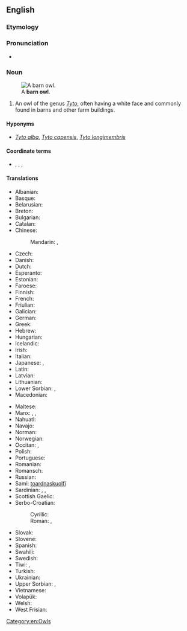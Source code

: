 {{also|barn-owl}}
==English==
{{wikipedia}}
{{wikispecies|Tyto}}

===Etymology===

===Pronunciation===
* {{IPA|/ˈbɑːn ˌaʊl/|/ˈbɑɹn ˌaʊəl/|lang=en}}

===Noun===
{{en-noun}}
[[Image:Schleiereule fws.jpg|thumb|A '''barn owl'''.]]

# An owl of the genus ''[[Tyto]]'', often having a white face and commonly found in barns and other farm buildings.

====Hyponyms====
* {{sense|owl living in farm buildings}} ''[[Tyto alba]]'', ''[[Tyto capensis]]'', ''[[Tyto longimembris]]''

====Coordinate terms====
* {{sense|owl living in farm buildings}} {{l|en|flammulated owl}}, {{l|en|great horned owl}}, {{l|en|greater sooty owl}}, {{l|en|tawny owl}}

====Translations====
{{trans-top|An owl of the genus ''Tyto''}}
* Albanian: {{t|sq|kukuvajka mjekroshe}}
* Basque: {{t|eu|hontz zuri}}
* Belarusian: {{t|be|сіпуха звычайная|f}}
* Breton: {{t|br|grell voutin}}
* Bulgarian: {{t|bg|забулена сова|f}}
* Catalan: {{t+|ca|òliba}}
* Chinese:
*: Mandarin: {{t|cmn|倉鴞|sc=Hani}}, {{t|cmn|仓鸮|tr=cāngxiāo|sc=Hani}}
* Czech: {{t|cs|sova pálená|f}}
* Danish: {{t+|da|slørugle}}
* Dutch: {{t+|nl|kerkuil|m}}
* Esperanto: {{t|eo|turstrigo}}
* Estonian: {{t|et|loorkakk}}
* Faroese: {{t|fo|hjartaugla}}
* Finnish: {{t+|fi|tornipöllö}}
* French: {{t+|fr|chouette effraie|f}}
* Friulian: {{t|fur|barbezuan}}
* Galician: {{t|gl|curuxa común}}
* German: {{t+|de|Schleiereule|f}}
* Greek: {{t+|el|πεπλόγλαυκα|f}}
* Hebrew: {{t+|he|תנשמת|f|tr=tinshemet|sc=Hebr}}
* Hungarian: {{t+|hu|gyöngybagoly}}
* Icelandic: {{t|is|turnugla}}
* Irish: {{t|ga|scréachóg reilige|f}}
* Italian: {{t+|it|barbagianni}}
* Japanese: {{t+|ja|面梟|tr=めんふくろう, menfukurō}}, {{t+|ja|メンフクロウ|tr=menfukurō}}
* Latin: {{t|la|tyto alba}}
* Latvian: {{t|lv|plīvurpūce}}
* Lithuanian: {{t|lt|liepsnotoji pelėda}}
* Lower Sorbian: {{t|dsb|wokata sowa|f}}, {{t|dsb|pisana sowa|f}}
* Macedonian: {{t|mk|дамчест був|m}}
{{trans-mid}}
* Maltese: {{t|mt|barbaġann}}
* Manx: {{t|gv|hullad soailt|f}}, {{t|gv|hullad vane|f}}, {{t|gv|caillagh oie|f}}
* Nahuatl: {{t|nah|chicuahtli}}
* Navajo: {{t|nv|biniiʼłigaii}}
* Norman: {{t|nrf|blianc cahouain}}
* Norwegian: {{t|no|tårnugle}}
* Occitan: {{t|oc|dama blanca}}, {{t+|oc|caús}}
* Polish: {{t|pl|płomykówka}}
* Portuguese: {{t+|pt|coruja-das-torres|f}}
* Romanian: {{t+|ro|strigă}}
* Romansch: {{t|rm|tschuetta velada}}
* Russian: {{t|ru|сипу́ха обыкнове́нная|f}}
* Sami: [[toardnaskuolfi]]
* Sardinian: {{t|sc|cuccufiu}}, {{t|sc|stria bianca}}, {{t|sc|istria bianca}}
* Scottish Gaelic: {{t|gd|cailleach-oidhche|f}}
* Serbo-Croatian:
*: Cyrillic: {{t|sh|кукувиjа|f}}
*: Roman: {{t+|sh|kukuvija|f}}, {{t+|sh|kukuvija drijemavica}}
* Slovak: {{t|sk|plamienka driemavá|f}}
* Slovene: {{t|sl|pegasta sova|f}}
* Spanish: {{t+|es|lechuza|f}}
* Swahili: {{t+|sw|bundi}}
* Swedish: {{t+|sv|tornuggla}}
* Tiwi: {{t|tiw|pinjoma}}, {{t|tiw|pinjomwa}}
* Turkish: {{t+|tr|peçeli baykuş}}
* Ukrainian: {{t|uk|сипуха|f}}
* Upper Sorbian: {{t|hsb|wokata sowa|f}}, {{t|hsb|pisana sowa|f}}
* Vietnamese: {{t|vi|cú lợn}}
* Volapük: {{t|vo|glügastrig}}
* Welsh: {{t|cy|tylluan wen}}
* West Frisian: {{t|fy|goudûle}}
{{trans-bottom}}

[[Category:en:Owls]]